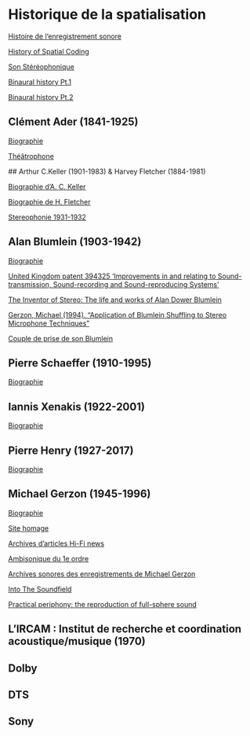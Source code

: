 # Historique de la spatialisation {#sec-hist-spat}

[Histoire de l'enregistrement sonore](https://www.aes.org/e-lib/browse.cfm?elib=16983)

[History of Spatial Coding](https://www.aes.org/e-lib/browse.cfm?elib=12218)

[Son Stéréophonique](https://fr.wikipedia.org/wiki/Son_stéréophonique)

[Binaural history Pt.1](https://www.linkedin.com/pulse/history-binaural-audio-part-1-anthony-mattana)

[Binaural history Pt.2](https://www.linkedin.com/pulse/history-binaural-audio-part-ii-resurgence-1940-2000-anthony-mattana)

## Clément Ader (1841-1925)

[Biographie](https://fr.wikipedia.org/wiki/Clément_Ader)

[Théâtrophone](https://fr.wikipedia.org/wiki/Théâtrophone)

## Arthur C.Keller (1901-1983) & Harvey Fletcher (1884-1981)

[Biographie d'A. C. Keller](https://en.wikipedia.org/wiki/Arthur_C._Keller)

[Biographie de H. Fletcher](http://www.byhigh.org/History/Fletcher/DrHarvey.html)

[Stereophonie 1931-1932](https://www.stokowski.org/Harvey_Fletcher_and_Bell_Labs_Stereo.htm)

## Alan Blumlein (1903-1942)

[Biographie](https://en.wikipedia.org/wiki/Alan_Blumlein)

[United Kingdom patent 394325 'Improvements in and relating to Sound-transmission, Sound-recording and Sound-reproducing Systems'](https://en.wikipedia.org/wiki/United_Kingdom_patent_394325)

[The Inventor of Stereo: The life and works of Alan Dower Blumlein](https://books.google.fr/books?id=bkl5AgAAQBAJ&printsec=frontcover&hl=fr&source=gbs_ge_summary_r&cad=0#v=onepage&q&f=false)

[Gerzon, Michael (1994). "Application of Blumlein Shuffling to Stereo Microphone Techniques"](http://decoy.iki.fi/dsound/ambisonic/motherlode/data/6939.pdf)

[Couple de prise de son Blumlein](https://en.wikipedia.org/wiki/Blumlein_pair)

## Pierre Schaeffer (1910-1995)

[Biographie](https://fr.wikipedia.org/wiki/Pierre_Schaeffer)

## Iannis Xenakis (1922-2001)

[Biographie](https://fr.wikipedia.org/wiki/Iannis_Xenakis)

## Pierre Henry (1927-2017)

[Biographie](https://fr.wikipedia.org/wiki/Pierre_Henry)

## Michael Gerzon (1945-1996)

[Biographie](https://en.wikipedia.org/wiki/Michael_Gerzon)

[Site homage](https://www.michaelgerzonphotos.org.uk)

[Archives d'articles Hi-Fi news](http://www.audiosignal.co.uk/Gerzon%20archive.html)

[Ambisonique du 1e ordre](https://en.wikipedia.org/wiki/Ambisonics)

[Archives sonores des enregistrements de Michael Gerzon](https://econtact.ca/10_x/archive_britishlibrary.html#gerzon)

[Into The Soundfield](https://intothesoundfield.music.ox.ac.uk/michael-gerzon-story)

[Practical periphony: the reproduction of full-sphere sound](https://intothesoundfield.music.ox.ac.uk/sites/default/files/intothesoundfield/documents/media/practical_periphony_the_reproduction_of_full_sphere_sound_michael_gerzon_draft_for_aes_london_feb_1980.pdf)

## L'IRCAM : Institut de recherche et coordination acoustique/musique (1970)


## Dolby


## DTS


## Sony

<!-- 

http://www.widescreenmuseum.com/sound/fantasound1.htm

 -->

<!-- 

Source : https://www.informit.com/articles/article.aspx?p=337317

You might think that surround sound is a relatively new development. But the concept of having a soundtrack surrounding the listener starts well before today's home theater era—in fact, it dates all the way back to the 1940s!

Surround Sound in the Movies
Surround sound started as a way to immerse movie-going audiences in the film they were watching. From the very beginning, the movies have driven the development of surround sound technology.

The 1940s: Fantasia
In many ways, Walt Disney can be considered the inventor of surround sound. When the groundbreaking movie Fantasia was still in development, Disney met with conductor Leopold Stokowski to discuss the film's classical music score. Stokowski suggested that Disney contact the engineers at Bell Labs, who were working on a nascent multiple-microphone stereo recording technology. Intrigued by the technology, Disney thought it would be wonderful if, during the movie's "Flight of the Bumblebee" segment, the musical sound of the bumblebee could be heard flying all around the audience, not just in front of them.

Disney put his engineers to work on the challenge, with the result that Fantasia, released in 1941, became the very first film to incorporate surround sound. Disney employed the proprietary Fantasound technology to create a surround sound field with left front, center front, right front, left rear, and right rear channels. The main soundtrack incorporated only the front three channels; the two rear channels were recorded on a separate reel of film, and "steered in" separately when needed.

Unfortunately, the additional equipment necessary to reproduce Fantasound was too costly to roll out on a widespread basis. Only two Fantasound systems were sold to theaters: New York's Broadway Theater and the Carthay Circle Theater in Los Angeles. These installations cost $85,000 apiece and included 54 speakers placed throughout the auditorium. Disney also produced two scaled-back road show versions of the Fantasound system, at $45,000 each, although these traveling versions didn't include the surround speakers.

The 1950s: Multiple-Channel Stereo
The Fantasound system proved too complex and too costly for other studios to adopt. It took another decade for Hollywood to embrace a more affordable multiple-channel sound technology—which it did in conjunction with the birth of the new widescreen film formats, in particular Cinerama and CinemaScope.

The new wider-screen formats needed multiple channels to fill the entire front field of the movie screen. The solution was a wall of sound, employing four to six audio channels for a widescreen stereo effect. Among the earliest multiple-channel movies were 1952's This is Cinerama (with seven-channel surround sound) and 1953's The Robe (in Cinemascope, with four-channel sound).

Prior to this point, one sound channel was optically encoded onto a strip of film, the same way the picture itself was recorded. To fit more sound tracks onto a strip of film, multiple tracks were encoded magnetically. A film frame has room for up to six of these magnetic audio tracks. Several of the early widescreen formats added a surround sound channel to this standard stereo setup. In a standard four-channel setup, the tracks are assigned to left, center, right, and surround. The mono surround channel was fed to multiple speakers along the sides and rear of the theater. The surround channel was typically used for ambient background noise or other sound effects, thus inspiring the name "effects channel."

Unfortunately, the cost of these technologies proved prohibitive, and theatrical surround sound died out by the end of the 1950s.

The 1970s: Dolby Stereo
True surround sound made a comeback in the 1970s with the introduction of Dolby Stereo. In spite of its name, this was an optical four-channel technology, introduced in 1976 by Dolby Laboratories.

Instead of using magnetic audio tracks, which tended to be of lower fidelity, Dolby reverted back to the earlier—and superior—optical recording technology. It also added noise-reduction technology for clearer playback.

The big boost for surround sound was the release of a single movie—1977's Star Wars, with its swooping rear-channel effects. The success of Star Wars inspired theater owners to upgrade their sound equipment to the Dolby Stereo standard, and led to other producers and studios embracing the surround sound format.

The 1980s: Dolby SR and THX
Throughout the 1980s, more and more movies employed the Dolby Stereo surround sound system. In 1983, Lucasfilm introduced THX certification (named after George Lucas' first film, THX 1138), a set of technical standards designed to ensure a high-quality playback of film soundtracks in specially equipped movie theaters. In 1987, Dolby introduced Dolby SR, an optical four-channel system that offered wider dynamic range and a broader frequency response than the previous Dolby Stereo system.

The 1990s: Dolby Digital Surround, DTS, SDDS, and EX
Cinema surround sound became digital in 1992 with the introduction of Dolby Digital Surround (originally known as Dolby AC-3, short for audio coding 3). This system still encodes the audio information on a film's optical tracks, but in digital format instead of in analog fashion. Dolby Digital also introduced more channels—a 5.1 configuration with left front, center front, right front, left surround, right surround, and a separate low frequency effects (LFE) channel for deep bass.

In 1993, the Digital Theater Systems company introduced the competing DTS surround sound technology. Like Dolby Digital, DTS is a digital 5.1-channel system. Unlike Dolby Digital, however, DTS records the audio channels on CD, which on playback is synchronized to the film's time code. The first DTS movie was 1993's Jurassic Park.

A third company entered the surround-sound fray in 1993. Developed by Sony, the Sony Dynamic Digital Sound (SDDS) technology is an optical system like Dolby Digital, but with 7.1 channels arranged in a unique pattern—five front channels (left, left center, center, right center, right), left and right surrounds, and the low frequency effects (subwoofer) channel. This multiple-front speaker system purportedly produces better dialogue imaging; the first SDDS film was 1993's The Last Action Hero.

In 1999, Dolby introduced yet another new surround sound technology, Dolby Digital Surround EX. This 6.1-channel optical system adds a rear surround channel to the previous left and right surrounds. The first EX movie was Star Wars: Episode One—The Phantom Menace.











Surround Sound at Home
In the home, multiple-channel sound had its origins with the reproduction of music in stereo. Multiple-channel technology only recently expanded to accommodate surround sound movie soundtracks.

Early Multiple-Channel Experiments
For decades, music recording and reproduction was monophonic. However, there was a real desire for a multiple-channel system to more accurately represent the live musical experience. Initial industry experiments with stereo recording took place in the early 1930s. These early experiments employed an "infinite" number of microphones deployed in a type of curtain in front of the recording musicians, and an equal number of speakers used to reproduce the sound. Later, engineers discovered that they could use phantom imaging to reproduce the stereo soundstage with just two speakers.

The 1950s and 1960s: Stereophonic Sound
Practical multiple-channel recording came into being in the 1950s with the introduction of the two-channel stereophonic system. The first commercial two-channel stereo LP was released in 1958, and by the early 1960s stereo recordings became the norm. Stereo reproduction over the airwaves began in 1961, when the first stereo FM radio broadcast took place.

Early 1970s: Quadraphonic Sound
The desire to reproduce a 360-degree sound field led to the development of four-channel, or quadraphonic, recording. Quadraphonic sound officially debuted in 1969 with the release of the first consumer-level four-channel reel-to-reel tape deck. Soon the quadraphonic process was being applied to both eight-track tapes and vinyl records.

By the early 1970s multiple quadraphonic technologies were competing in the marketplace. JVC's CD-4 system, introduced in 1971 for vinyl records, employed four discrete channels of audio information—front left, front right, rear left, and rear right. The SQ and QS systems, introduced in 1972 by CBS and Sansui, respectively, were both matrix technologies for vinyl records, in which the rear channel information was matrixed into the two front channels and then separated out by a surround decoder. And RCA's Quad-8 format, introduced in 1970, was a discrete format designed specifically for eight-track tape players.

Unfortunately, the confusion generated by these competing technologies, along with the high cost of four-channel amplifiers and additional rear speakers, led to the abandonment of quadraphonic sound by the end of the decade.

Late 1970s: Stereo Video
Even though stereo audio recordings and broadcasts had been around since the late 1950s, it took until the late 1970s for stereo sound to be applied to video recordings and broadcasts. The first two-channel stereo videocassette was released in 1978, and the first stereo television broadcasts occurred in 1986.

The 1980s: Dolby Surround and Dolby Pro Logic
True surround sound came to the home in 1982, with the introduction of Dolby Surround technology. Dolby Surround was designed to reproduce the cinema's Dolby Stereo surround soundtracks in a home environment. The Dolby Surround technology consisted of three channels—left, right, and a single surround channel, which was matrixed in with the front two channels. (This single surround channel was frequently sent to two rear speakers, resulting in a four-speaker system.)

Dolby Surround got an upgrade in 1987, when the Dolby Pro Logic system was introduced. Dolby Pro Logic is a four-channel version of the early three-channel Dolby Surround technology, with a separate center channel, primarily used for dialogue. To this day, Dolby Pro Logic is the surround sound standard for prerecorded VHS videotapes.

The 1990s: Dolby Digital and DTS
Home surround sound went digital in 1995 with the introduction of the first Dolby Digital laserdisc. Like the cinema version, home Dolby Digital is a 5.1-channel system, with left front, center front, right front, left surround, and right surround, along with a separate LFE or subwoofer channel. The first Dolby Digital DVD was released in 1997; Dolby Digital is also the official sound format for high-definition television broadcasts.

The competing DTS system was released in a home version in 1996. DTS works similarly to Dolby Digital, but with higher data rates, which often results in slightly better sound quality. However, DTS is an optional format for the home theater environment, and is not included on many DVDs; there are many more DVDs with Dolby Digital soundtracks than with DTS soundtracks.

2000 and Beyond: More Channels, More Options
The new millennium brought significant enhancements to all the major home surround-sound technologies. Dolby Laboratories introduced the concept of rear channels to the mix, placed behind the listener to supplement the normal side-firing surround speakers. The new system, Dolby Digital EX, is available with either single (6.1) or right and left (7.1) rear channels. The new rear channels are matrixed into the original channels, and then subtracted out via a surround decoder.

DTS also embraced the separate surround and rear channel concept with DTS-ES. This is a 6.1/7.1-channel system with matrixed rear channels. However, DTS upped the ante with DTS-ES Discrete, which uses a discrete rear surround channel for better channel separation.

Finally, the aging matrix-surround approach got a boost with Dolby Pro Logic II. This new technology is designed to simulate a surround sound field from two-channel sources; you use it to listen to stereo soundtracks in a surround sound system. (Dolby Pro Logic IIx is an enhanced version designed for 7.1-channel systems.)

Going forward, it's likely that new developments will focus on adding even more channels to the surround mix (possibly wide left and wide right front channels, as well as additional side channels) to more accurately reproduce a true 360-degree sound field.


 -->